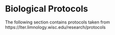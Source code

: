 # Biological Protocols {#sec-fieldprotocols}

The following section contains protocols taken from https://lter.limnology.wisc.edu/research/protocols
